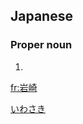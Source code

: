 ==Japanese==
{{ja-kanjitab|岩|崎}}

===Proper noun===
{{ja-pos|proper|いわさき}}

# {{surname|lang=ja}}

[[Category:Japanese surnames|いわさき]]

[[fr:岩崎]]